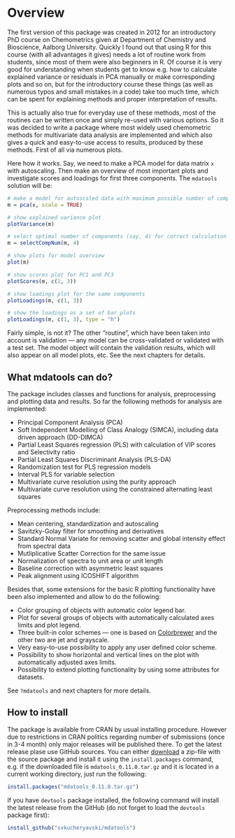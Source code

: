 # Overview {-#overview}

The first version of this package was created in 2012 for an introductory PhD course on Chemometrics given at Department of Chemistry and Bioscience, Aalborg University. Quickly I found out that using R for this course (with all advantages it gives) needs a lot of routine work from students, since most of them were also beginners in R. Of course it is very good for understanding when students get to know e.g. how to calculate explained variance or residuals in PCA manually or make corresponding plots and so on, but for the introductory course these things (as well as numerous typos and small mistakes in a code) take too much time, which can be spent for explaining methods and proper interpretation of results.

This is actually also true for everyday use of these methods, most of the routines can be written once and simply re-used with various options. So it was decided to write a package where most widely used chemometric methods for multivariate data analysis are implemented and which also gives a quick and easy-to-use access to results, produced by these methods. First of all via numerous plots.

Here how it works. Say, we need to make a PCA model for data matrix `x` with autoscaling. Then make an overview of most important plots and investigate scores and loadings for first three components. The `mdatools` solution will be:

```r
# make a model for autoscaled data with maximum possible number of components
m = pca(x, scale = TRUE)

# show explained variance plot
plotVariance(m)

# select optimal number of components (say, 4) for correct calculation of residuals
m = selectCompNum(m, 4)

# show plots for model overview
plot(m)

# show scores plot for PC1 and PC3
plotScores(m, c(1, 3))

# show loadings plot for the same components
plotLoadings(m, c(1, 3))

# show the loadings as a set of bar plots
plotLoadings(m, c(1, 3), type = "h")
```

Fairly simple, is not it? The other "routine", which have been taken into account is validation —
any model can be cross-validated or validated with a test set. The model object will contain the validation results, which will also appear on all model plots, etc. See the next chapters for details.

## What mdatools can do? {-#overview--what-mdatools-can-do}

The package includes classes and functions for analysis, preprocessing and plotting data and results. So far the following methods for analysis are implemented:

* Principal Component Analysis (PCA)
* Soft Independent Modelling of Class Analogy (SIMCA), including data driven approach (DD-DIMCA)
* Partial Least Squares regression (PLS) with calculation of VIP scores and Selectivity ratio
* Partial Least Squares Discriminant Analysis (PLS-DA)
* Randomization test for PLS regression models
* Interval PLS for variable selection
* Multivariate curve resolution using the purity approach
* Multivariate curve resolution using the constrained alternating least squares

Preprocessing methods include:

* Mean centering, standardization and autoscaling
* Savitzky-Golay filter for smoothing and derivatives
* Standard Normal Variate for removing scatter and global intensity effect from spectral data
* Mutliplicative Scatter Correction for the same issue
* Normalization of spectra to unit area or unit length
* Baseline correction with asymmetric least squares
* Peak alignment using ICOSHIFT algorithm

Besides that, some extensions for the basic R plotting functionality have been also implemented and
allow to do the following:

* Color grouping of objects with automatic color legend bar.
* Plot for several groups of objects with automatically calculated axes limits and plot legend.
* Three built-in color schemes — one is based on [Colorbrewer](http://colorbrewer2.org/) and the other two are jet and grayscale.
* Very easy-to-use possibility to apply any user defined color scheme.
* Possibility to show horizontal and vertical lines on the plot with automatically adjusted axes limits.
* Possibility to extend plotting functionality by using some attributes for datasets.

See `?mdatools` and next chapters for more details.

## How to install {-#overview--how-to-install}

The package is available from CRAN by usual installing procedure. However due to restrictions in CRAN politics regarding number of submissions (once in 3-4 month) only major releases will be published there. To get the latest release plase use GitHub sources. You can either [download](https://github.com/svkucheryavski/mdatools/releases) a zip-file with the source package and install it using the `install.packages` command, e.g. if the downloaded file is `mdatools_0.11.0.tar.gz` and it is located in a current working directory,
just run the following:

```r
install.packages("mdatools_0.11.0.tar.gz")
```

If you have `devtools` package installed, the following command will install the latest release from
the GitHub (do not forget to load the `devtools` package first):

```r
install_github("svkucheryavski/mdatools")
```

